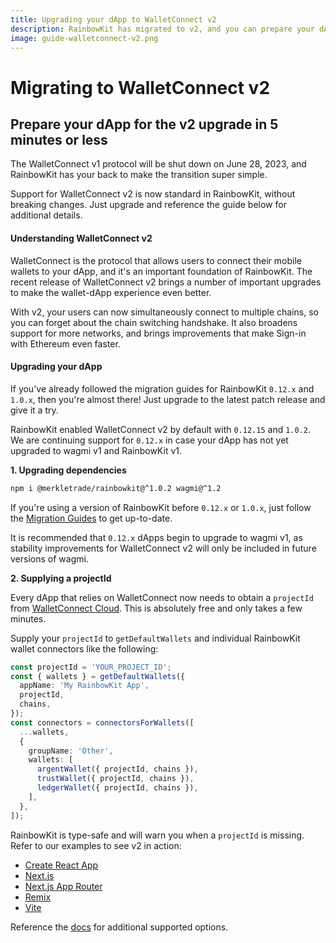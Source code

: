 ```yaml
---
title: Upgrading your dApp to WalletConnect v2
description: RainbowKit has migrated to v2, and you can prepare your dApp in 5 minutes or less
image: guide-walletconnect-v2.png
---
```


# Migrating to WalletConnect v2

## Prepare your dApp for the v2 upgrade in 5 minutes or less

The WalletConnect v1 protocol will be shut down on June 28, 2023, and RainbowKit has your back to make the transition super simple.

Support for WalletConnect v2 is now standard in RainbowKit, without breaking changes. Just upgrade and reference the guide below for additional details.

#### Understanding WalletConnect v2

WalletConnect is the protocol that allows users to connect their mobile wallets to your dApp, and it's an important foundation of RainbowKit. The recent release of WalletConnect v2 brings a number of important upgrades to make the wallet-dApp experience even better.

With v2, your users can now simultaneously connect to multiple chains, so you can forget about the chain switching handshake. It also broadens support for more networks, and brings improvements that make Sign-in with Ethereum even faster.

#### Upgrading your dApp

If you've already followed the migration guides for RainbowKit `0.12.x` and `1.0.x`, then you're almost there! Just upgrade to the latest patch release and give it a try.

RainbowKit enabled WalletConnect v2 by default with `0.12.15` and `1.0.2`. We are continuing support for `0.12.x` in case your dApp has not yet upgraded to wagmi v1 and RainbowKit v1.

**1. Upgrading dependencies**

```bash
npm i @merkletrade/rainbowkit@^1.0.2 wagmi@^1.2
```

If you're using a version of RainbowKit before `0.12.x` or `1.0.x`, just follow the [Migration Guides](/docs/migration-guide) to get up-to-date.

It is recommended that `0.12.x` dApps begin to upgrade to wagmi v1, as stability improvements for WalletConnect v2 will only be included in future versions of wagmi.

**2. Supplying a projectId**

Every dApp that relies on WalletConnect now needs to obtain a `projectId` from [WalletConnect Cloud](https://cloud.walletconnect.com/). This is absolutely free and only takes a few minutes.

Supply your `projectId` to `getDefaultWallets` and individual RainbowKit wallet connectors like the following:

```ts
const projectId = 'YOUR_PROJECT_ID';
const { wallets } = getDefaultWallets({
  appName: 'My RainbowKit App',
  projectId,
  chains,
});
const connectors = connectorsForWallets([
  ...wallets,
  {
    groupName: 'Other',
    wallets: [
      argentWallet({ projectId, chains }),
      trustWallet({ projectId, chains }),
      ledgerWallet({ projectId, chains }),
    ],
  },
]);
```

RainbowKit is type-safe and will warn you when a `projectId` is missing. Refer to our examples to see v2 in action:

- [Create React App](https://codesandbox.io/p/sandbox/github/merkletrade/rainbowkit/tree/main/examples/with-create-react-app)
- [Next.js](https://codesandbox.io/p/sandbox/github/merkletrade/rainbowkit/tree/main/examples/with-next)
- [Next.js App Router](https://codesandbox.io/p/sandbox/github/merkletrade/rainbowkit/tree/main/examples/with-next-app)
- [Remix](https://codesandbox.io/p/sandbox/github/merkletrade/rainbowkit/tree/main/examples/with-remix)
- [Vite](https://codesandbox.io/p/sandbox/github/merkletrade/rainbowkit/tree/main/examples/with-vite)

Reference the [docs](https://www.rainbowkit.com/docs/custom-wallet-list#walletconnect) for additional supported options.
